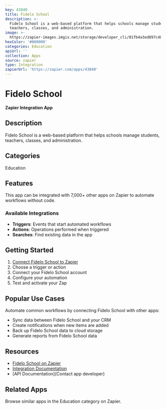 ```yaml
---
key: 43840
title: Fidelo School
description: >-
  Fidelo School is a web-based platform that helps schools manage students,
  teachers, classes, and administration.
image: >-
  https://zapier-images.imgix.net/storage/developer_cli/81fb4a3ed897c4875b2ec56b83ad0875.png?auto=format%2Ccompress&ixlib=python-3.0.0&q=50
hexColor: '#000000'
categories: Education
apiUrl: ''
collection: Apps
source: zapier
type: Integration
zapierUrl: 'https://zapier.com/apps/43840'
---
```

# Fidelo School

**Zapier Integration App**

## Description

Fidelo School is a web-based platform that helps schools manage students, teachers, classes, and administration.

## Categories

Education

## Features

This app can be integrated with 7,000+ other apps on Zapier to automate workflows without code.

### Available Integrations

- **Triggers**: Events that start automated workflows
- **Actions**: Operations performed when triggered
- **Searches**: Find existing data in the app

## Getting Started

1. [Connect Fidelo School to Zapier](https://zapier.com/apps/43840)
2. Choose a trigger or action
3. Connect your Fidelo School account
4. Configure your automation
5. Test and activate your Zap

## Popular Use Cases

Automate common workflows by connecting Fidelo School with other apps:

- Sync data between Fidelo School and your CRM
- Create notifications when new items are added
- Back up Fidelo School data to cloud storage
- Generate reports from Fidelo School data

## Resources

- [Fidelo School on Zapier](https://zapier.com/apps/43840)
- [Integration Documentation](https://zapier.com/apps/43840/integrations)
- [API Documentation](Contact app developer)

## Related Apps

Browse similar apps in the Education category on Zapier.
